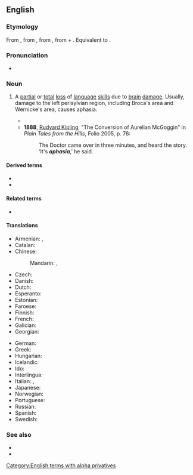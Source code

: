 ==English==
{{wikipedia}}

===Etymology===
{{PIE root|en|bʰeh₂|id=speak}}
From {{der|en|fr|aphasie}}, from {{der|en|grc|ἀφασία}}, from {{m|grc|ἄφατος||speechless}}, from {{m|grc|ἀ-||not}} + {{m|grc|φάσις||speech}}. Equivalent to {{confix|a|phasia|lang=en}}.

===Pronunciation===
* {{IPA|/əˈfeɪzɪə/|/əˈfeɪʒə/|lang=en}}

===Noun===
{{en-noun|~}}

# {{lb|en|pathology}} A [[partial]] or [[total]] [[loss]] of [[language]] [[skill]]s due to [[brain]] [[damage]]. Usually, damage to the left perisylvian region, including Broca's area and Wernicke's area, causes aphasia.
#* {{quote-journal|journal=Dublin quarterly journal of medical|volume=39|title=On the Loss of Language in Cerebral Disease|author=J. T. Banks|passage=The venerable age of the term alalia has not been respected, so it was displaced by aphemia, which seems as if it were doomed to share the same fate, and to give way to aphesia, the word now adopted by Professor Trousseau, on the recommendation of M. Chrysaphis, a Greek by birth, and an eminent scholar. We now meet these three words "alalie," "aphemie," and "aphasie," used indifferently by French writers. To these may be aded a fourth―"amnesie verbale." Of one form of '''aphasia''' we have an accurate description by Van Swieten, in his chapter on apoplexia:―"Vidi plures, qui ab apoplexiâ curati omnibus functionibus cerebri recte valebant, nisi quod deesset, hoc unicum, quod non possent vera rebus designandis vocabula invenire."|url=https://books.google.com/books?id=7DegAAAAMAAJ&dq=%22aphasia%22&pg=PA197#v=onepage&q=%22aphasia%22&f=false|year=1865}}
#* '''1888''', [[w:Rudyard Kipling|Rudyard Kipling]], "The Conversion of Aurelian McGoggin" in ''Plain Tales from the Hills'', Folio 2005, p. 76:
#*: The Doctor came over in three minutes, and heard the story. ‘It's '''''aphasia''''',’ he said.

====Derived terms====
* {{l|en|aphasiac}}
* {{l|en|aphasic}}

====Related terms====
* {{l|en|monophasia}}

====Translations====
{{trans-top|pathological speech disorder}}
* Armenian: {{t+|hy|անխոսություն|sc=Armn}}, {{t|hy|աֆազիա|sc=Armn}}
* Catalan: {{t|ca|afàsia|f}}
* Chinese:
*: Mandarin: {{t+|cmn|失語症|sc=Hani}}, {{t+|cmn|失语症|tr=shīyǔzhèng|sc=Hani}}
* Czech: {{t|cs|afázie|f}}
* Danish: {{t+|da|afasi|c}}
* Dutch: {{t+|nl|afasie|f}}
* Esperanto: {{t|eo|afazio}}
* Estonian: {{t+|et|afasia}}
* Faroese: {{t|fo|málloysi|n}}
* Finnish: {{t+|fi|afasia}}
* French: {{t+|fr|aphasie|f}}
* Galician: {{t|gl|afasia|f}}
* Georgian: {{t|ka|აფაზია}}
{{trans-mid}}
* German: {{t+|de|Aphasie|f}}
* Greek: {{t+|el|αφασία|f}}
* Hungarian: {{t+|hu|afázia}}
* Icelandic: {{t|is|málstol|n}}
* Ido: {{t+|io|afazio}}
* Interlingua: {{t|ia|aphasia}}
* Italian: {{t+|it|afasia|f}}, {{t|it|afemia|f}}
* Japanese: {{t|ja|失語症|tr=しつごしょう, shitsugoshō|sc=Jpan}}
* Norwegian: {{t+|no|afasi|m}}
* Portuguese: {{t+|pt|afasia|f}}
* Russian: {{t+|ru|афа́зия|f}}
* Spanish: {{t+|es|afasia|f}}
* Swedish: {{t+|sv|afasi}}
{{trans-bottom}}

===See also===
* {{l|en|specific language impairment}}
* {{l|en|word salad}}

[[Category:English terms with alpha privatives]]